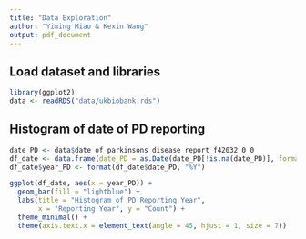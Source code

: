 ```yaml
---
title: "Data Exploration"
author: "Yiming Miao & Kexin Wang"
output: pdf_document
---
```


## Load dataset and libraries
```r
library(ggplot2)
data <- readRDS("data/ukbiobank.rds")
```

## Histogram of date of PD reporting
```r
date_PD <- data$date_of_parkinsons_disease_report_f42032_0_0
df_date <- data.frame(date_PD = as.Date(date_PD[!is.na(date_PD)], format = "%Y-%m-%d"))
df_date$year_PD <- format(df_date$date_PD, "%Y")

ggplot(df_date, aes(x = year_PD)) +
  geom_bar(fill = "lightblue") +
  labs(title = "Histogram of PD Reporting Year", 
       x = "Reporting Year", y = "Count") +
  theme_minimal() +
  theme(axis.text.x = element_text(angle = 45, hjust = 1, size = 7))
```

